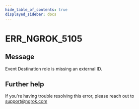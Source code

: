 ```yaml
---
hide_table_of_contents: true
displayed_sidebar: docs
---
```



# ERR_NGROK_5105

## Message

Event Destination role is missing an external ID.

<ErrorDetails error="err_ngrok_5105" />

## Further help

If you're having trouble resolving this error, please reach out to [support@ngrok.com](mailto:support@ngrok.com?subject=Help%20with%20ERR_NGROK_5105)
